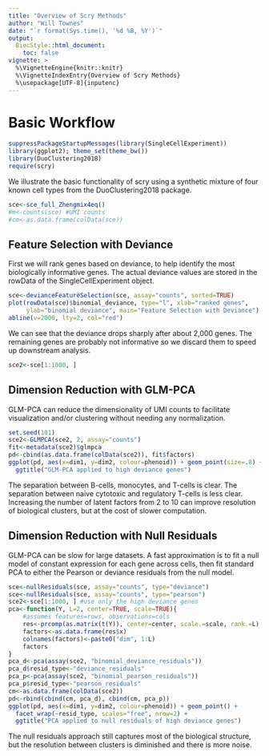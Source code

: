 ```yaml
---
title: "Overview of Scry Methods"
author: "Will Townes"
date: "`r format(Sys.time(), '%d %B, %Y')`"
output: 
  BiocStyle::html_document:
    toc: false
vignette: >
  %\VignetteEngine{knitr::knitr}
  %\VignetteIndexEntry{Overview of Scry Methods}
  %\usepackage[UTF-8]{inputenc}
---
```


# Basic Workflow

```r
suppressPackageStartupMessages(library(SingleCellExperiment))
library(ggplot2); theme_set(theme_bw())
library(DuoClustering2018)
require(scry)
```

We illustrate the basic functionality of scry using a synthetic mixture of four
known cell types from the DuoClustering2018 package.

```r
sce<-sce_full_Zhengmix4eq()
#m<-counts(sce) #UMI counts
#cm<-as.data.frame(colData(sce))
```

## Feature Selection with Deviance

First we will rank genes based on deviance, to help identify the most
biologically informative genes. The actual deviance values are stored in the
rowData of the SingleCellExperiment object.

```r
sce<-devianceFeatureSelection(sce, assay="counts", sorted=TRUE)
plot(rowData(sce)$binomial_deviance, type="l", xlab="ranked genes",
     ylab="binomial deviance", main="Feature Selection with Deviance")
abline(v=2000, lty=2, col="red")
```

We can see that the deviance drops sharply after about 2,000 genes. The
remaining genes are probably not informative so we discard them to speed up
downstream analysis.

```r
sce2<-sce[1:1000, ]
```

## Dimension Reduction with GLM-PCA

GLM-PCA can reduce the dimensionality of UMI counts to facilitate visualization
and/or clustering without needing any normalization.

```r
set.seed(101)
sce2<-GLMPCA(sce2, 2, assay="counts")
fit<-metadata(sce2)$glmpca
pd<-cbind(as.data.frame(colData(sce2)), fit$factors)
ggplot(pd, aes(x=dim1, y=dim2, colour=phenoid)) + geom_point(size=.8) +
  ggtitle("GLM-PCA applied to high deviance genes")
```

The separation between B-cells, monocytes, and T-cells is clear. The separation
between naive cytotoxic and regulatory T-cells is less clear. Increasing the
number of latent factors from 2 to 10 can improve resolution of biological
clusters, but at the cost of slower computation.

## Dimension Reduction with Null Residuals

GLM-PCA can be slow for large datasets. A fast approximation is to fit a null
model of constant expression for each gene across cells, then fit standard
PCA to either the Pearson or deviance residuals from the null model.

```r
sce<-nullResiduals(sce, assay="counts", type="deviance")
sce<-nullResiduals(sce, assay="counts", type="pearson")
sce2<-sce[1:1000, ] #use only the high deviance genes
pca<-function(Y, L=2, center=TRUE, scale=TRUE){
    #assumes features=rows, observations=cols
    res<-prcomp(as.matrix(t(Y)), center=center, scale.=scale, rank.=L)
    factors<-as.data.frame(res$x)
    colnames(factors)<-paste0("dim", 1:L)
    factors
}
pca_d<-pca(assay(sce2, "binomial_deviance_residuals"))
pca_d$resid_type<-"deviance_residuals"
pca_p<-pca(assay(sce2, "binomial_pearson_residuals"))
pca_p$resid_type<-"pearson_residuals"
cm<-as.data.frame(colData(sce2))
pd<-rbind(cbind(cm, pca_d), cbind(cm, pca_p))
ggplot(pd, aes(x=dim1, y=dim2, colour=phenoid)) + geom_point() +
  facet_wrap(~resid_type, scales="free", nrow=2) +
  ggtitle("PCA applied to null residuals of high deviance genes")
```

The null residuals approach still captures most of the biological structure,
but the resolution between clusters is diminished and there is more noise.
